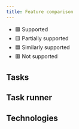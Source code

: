 ```yaml
---
title: Feature comparison
---
```


- 🟩 Supported
- 🟨 Partially supported
- 🟦 Similarly supported
- 🟥 Not supported


## Tasks

<TasksTable />

## Task runner

<TaskRunnerTable />

## Technologies

<TechTable />
